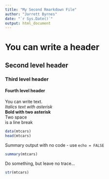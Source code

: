 ```yaml
---
title: "My Second Rmarkdown File"
author: "Jarrett Byrnes"
date: "`r Sys.Date()`"
output: html_document
---
```


# You can write a header

## Second level header

### Third level header

#### Fourth level header

You can write text.\
*Italics text with asterisk*\
**Bold with two asterisk**\
Two space\
is a line break

```r
data(mtcars)
head(mtcars)
```

Summary output with no code - use `echo = FALSE`
```r
summary(mtcars)
```

Do something, but leave no trace...
```r
str(mtcars)
```

